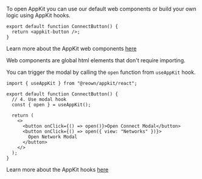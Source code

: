 To open AppKit you can use our default web components or build your own logic using AppKit hooks.

<Tabs>
<Tab title="Components">

```tsx
export default function ConnectButton() {
  return <appkit-button />;
}
```

Learn more about the AppKit web components [here](../../core/components)

<Info>
Web components are global html elements that don't require importing.
</Info>

</Tab>
<Tab title="Hooks">

You can trigger the modal by calling the `open` function from `useAppKit` hook.

```tsx
import { useAppKit } from "@reown/appkit/react";

export default function ConnectButton() {
  // 4. Use modal hook
  const { open } = useAppKit();

  return (
    <>
      <button onClick={() => open()}>Open Connect Modal</button>
      <button onClick={() => open({ view: "Networks" })}>
        Open Network Modal
      </button>
    </>
  );
}
```

Learn more about the AppKit hooks [here](../../core/hooks)

</Tab>
</Tabs>
